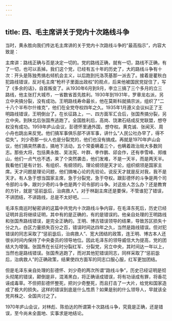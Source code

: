 ```yaml
---
---
---
```

title: 四、毛主席讲关于党内十次路线斗争
---




当时，黄永胜向我们传达毛主席讲的关于党内十次路线斗争的“最高指示”，内容大致是：

主席讲：路线正确与否是决定一切的。党的路线正确，就有一切，路线不正确，有了一切，也可以丢掉。我们这个党，已经有五十年的历史了，大的路线斗争有十次：开头是陈独秀搞右倾机会主义，以后跑到托洛茨基那一派去了。接着是瞿秋白犯路线错误，反对毛主席“枪杆子里面出政权”的观点，后来他被国民党捉住了，写了《多余的话》，自首叛变了。从1930年6月到9月，李立三搞了三个多月的立三路线，他主张打大城市，一省数省首先胜利。1930年到1931年，罗章龙右派，另立中央搞分裂，没有成功。王明路线寿命最长，他在莫斯科就搞宗派，组织了“二十八个半布尔什维克”，他们在全党夺权四年之久。1935年1月遵义会议纠正了王明路线错误，王明倒台了。在长征路上，一、四方面军汇合后，张国焘搞分裂，另立中央。到陕北后张国焘逃跑了。全国胜利后，高岗、饶漱石结成反党联盟，想夺权没有成功。1959年庐山会议，彭德怀里通外国，想夺权。黄克诚、张闻天、周小舟也跳出来反党。他们搞军事俱乐部不讲军事，讲什么“人民公社办早了，得不偿失”。刘少奇那一伙人也是分裂党的，他们也没有搞成。再就是1970年庐山会议，他们搞突然袭击，搞地下活动，五个常委瞒着三个，也瞒着政治局大多数同志。那些大将，包括黄永胜、吴法宪、叶群、李作鹏、邱会作，还有李雪峰、郑维山，他们一点气也不透，来了个突然袭击，他们发难，不是一天半，而是两天半。我看他们是有计划、有组织、有纲领的。理论纲领是天才论，组织纲领是国家主席。天才问题是理论问题，他们搞唯心论的先验论。说反天才就是反对我，我不是天才。有人急于想当国家主席，急于分裂党，急于夺权。跟彭德怀的斗争是两个司令部的斗争，跟刘少奇的斗争也是两个司令部的斗争。对这些人怎么办？还是教育的方针，就是“惩前毖后，治病救人”。对于林副主席还是要保，不管谁犯了错误，不讲团结，不讲路线，总是不太好吧。……

毛泽东南巡时秘密讲的这篇中共党内十次路线斗争内容，在毛泽东死后，历史已经证明并且将继续证明，其中有的是正确的，有的是错误的。他亲自处理的王明路线和张国焘路线错误，是完全正确的。王明、博古错误领导的结果，导致苏区损失十分之九，白区力量损失百分之百，错误时间达四年之久，当然是路线错误。但对犯错误的同志采取了“惩前毖后，治病救人”、宽大团结的政策，连王明、博古本人还很长时间内保持了中央委员的领导地位。因此毛泽东的领导威信大为提高，党的团结大为增强。张国焘在长征时分裂红军、分裂党，另立中央，其时间达一年以上，当然也是路线错误。张国焘逃跑了，而对其他犯错误同志，同样采取了“惩前毖后，治病救人”的正确政策，结果使四方面军的同志口服心服，红军更加团结。

但是毛泽东亲自处理的彭德怀、刘少奇的两次所谓“路线斗争”，历史已经证明是彻头彻尾的错误，颠倒是非，混淆黑白，将正确诬成错误，将有功诬成有罪，将香花诬成毒草。不但把彭德怀整死，把刘少奇整死，而且打击了一大片，给党和国家造成了极大的损失。这样的错误到底是什么性质？如果是别的什么领导人，早就该全党共株之、全国共讨之了。

1970年庐山会议，对林彪、陈伯达的所谓第十次路线斗争，究竟是正确，还是错误，至今尚未全面地、实事求是地结论。